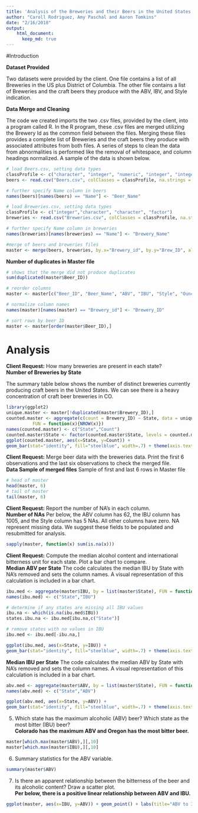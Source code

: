 ```yaml
---
title: 'Analysis of the Breweries and their Beers in the United States'
author: "Caroll Rodriguez, Amy Paschal and Aaron Tomkins"
date: "2/16/2018"
output: 
    html_document:
      keep_md: true
---
```

#Introduction
<p> </p>

<b>Dataset Provided</b>
<p>Two datasets were provided by the client. One file contains a list of all Breweries in the US plus District of Columbia. 
The other file contains a list of Breweries and the craft beers they produce with the ABV, IBV, and Style indication.

<b>Data Merge and Cleaning</b>
<p>The code we created imports the two .csv files, provided by the client, into a program called R. In the R program, these .csv files are merged utilizing the Brewery Id as the common field between the files. 
Merging these files provides a complete list of Breweries and the craft beers they produce with associated attributes from both files. 
A series of steps to clean the data from abnormalities is performed like the removal of whitespace, and column headings normalized. A sample of the data is shown below.</p>

```r
# load Beers.csv, setting data types
classProfile <- c("character", "integer", "numeric", "integer", "integer", "factor", "numeric")
beers <- read.csv("Beers.csv", colClasses = classProfile, na.strings = "", strip.white = TRUE)

# further specify Name column in beers
names(beers)[names(beers) == "Name"] <- "Beer_Name"

# load Breweries.csv, setting data types
classProfile <- c("integer","character", "character", "factor")
breweries <- read.csv("Breweries.csv", colClasses = classProfile, na.strings = "", strip.white = TRUE)

# further specify Name column in breweries
names(breweries)[names(breweries) == "Name"] <- "Brewery_Name"

#merge of beers and breweries files
master <- merge(beers, breweries, by.x="Brewery_id", by.y="Brew_ID", all=TRUE)
```

<b>Number of duplicates in Master file</b>
```r
# shows that the merge did not produce duplicates
sum(duplicated(master$Beer_ID)) 

# reorder columns
master <- master[c("Beer_ID", "Beer_Name", "ABV", "IBU", "Style", "Ounces", "Brewery_id", "Brewery_Name", "City", "State" )]

# normalize column names
names(master)[names(master) == "Brewery_id"] <- "Brewery_ID"

# sort rows by beer ID
master <- master[order(master$Beer_ID),]
```


# Analysis

<b>Client Request:</b> How many breweries are present in each state?
<br />
<b>Number of Breweries by State</b>
<p>The summary table below shows the number of distinct breweries currently producing craft beers in the United States. We can see there is a heavy concentration of craft beer breweries in CO.</p>
```r
library(ggplot2)
unique.master <- master[!duplicated(master$Brewery_ID),]
counted.master <- aggregate(c(count = Brewery_ID) ~ State, data = unique.master,
          FUN = function(x){NROW(x)})
names(counted.master) <- c("State","Count")
counted.master$State <- factor(counted.master$State, levels = counted.master$State[order(-counted.master$Count)])
ggplot(counted.master, aes(x=State, y=Count)) +
geom_bar(stat="identity", fill="steelblue", width=.7) + theme(axis.text.x = element_text(angle = 90, hjust = 1)) + labs(title="Breweries by State", x ="State", y = "Number of Breweries")
```

<b>Client Request:</b> Merge beer data with the breweries data. Print the first 6 observations and the last six observations to check the merged file.</b>
<br />
<b>Data Sample of merged files</b>
Sample of first and last 6 rows in Master file
```r
# head of master
head(master, 6)
# tail of master
tail(master, 6)
```

<b>Client Request:</b> Report the number of NA's in each column.
<br />
<b>Number of NAs</b>
Per below, the ABV column has 62, the IBU column has 1005, and the Style column has 5 NAs. All other columns have zero. NA represent missing data. We suggest these fields to be populated and resubmitted for analysis.
```r
sapply(master, function(x) sum(is.na(x)))

```

<b>Client Request:</b> Compute the median alcohol content and international bitterness unit for each state. Plot a bar chart to compare.
<br />
<b>Median ABV per State</b>
The code calculates the median IBU by State with NA's removed and sets the column names. A visual representation of this calculation is included in a bar chart.
```r
ibu.med <- aggregate(master$IBU, by = list(master$State), FUN = function(x) median(x, na.rm = TRUE))
names(ibu.med) <- c("State","IBU")

# determine if any states are missing all IBU values
ibu.na <- which(is.na(ibu.med$IBU))
states.ibu.na <- ibu.med[ibu.na,c("State")]

# remove states with no values in IBU
ibu.med <- ibu.med[-ibu.na,]

ggplot(ibu.med, aes(x=State, y=IBU)) +
geom_bar(stat="identity", fill="steelblue", width=.7) + theme(axis.text.x = element_text(angle = 90, hjust = 1)) + labs(title="Median IBU by State", x ="State", y = "Median IBU")

```
<b>Median IBU per State</b>
The code calculates the median ABV by State with NA's removed and sets the column names. A visual representation of this calculation is included in a bar chart.
```r
abv.med <- aggregate(master$ABV, by = list(master$State), FUN = function(x) median(x, na.rm = TRUE))
names(abv.med) <- c("State","ABV")

ggplot(abv.med, aes(x=State, y=ABV)) +
geom_bar(stat="identity", fill="steelblue", width=.7) + theme(axis.text.x = element_text(angle = 90, hjust = 1)) + labs(title="Median ABV by State", x ="State", y = "Median ABV")
```

5. Which state has the maximum alcoholic (ABV) beer? Which state as the most bitter (IBU) beer?
<br /><b>Colorado has the maximum ABV and Oregon has the most bitter beer.</b>
```r
master[which.max(master$ABV),][,10]
master[which.max(master$IBU),][,10]
```

6. Summary statistics for the ABV variable.
```r
summary(master$ABV)
```

7. Is there an apparent relationship between the bitterness of the beer and its alcoholic content? Draw a scatter plot.
<br /><b>Per below, there is a positive linear relationship between ABV and IBU.</b>
```r
ggplot(master, aes(x=IBU, y=ABV)) + geom_point() + labs(title="ABV to IBU", x ="IBU", y = "ABV")

```